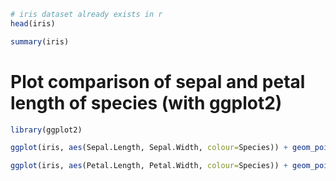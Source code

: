 ```r
# iris dataset already exists in r
head(iris)
```

```r
summary(iris)
```

# Plot comparison of sepal and petal length of  species (with ggplot2)

```r
library(ggplot2)
```

```r
ggplot(iris, aes(Sepal.Length, Sepal.Width, colour=Species)) + geom_point() + ggtitle("Compare sepal length")
```

```r
ggplot(iris, aes(Petal.Length, Petal.Width, colour=Species)) + geom_point() + ggtitle("Compare petal length")
```

